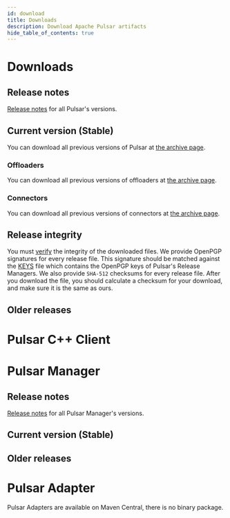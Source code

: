 ```yaml
---
id: download
title: Downloads
description: Download Apache Pulsar artifacts
hide_table_of_contents: true
---
```


# Downloads

## Release notes

[Release notes](pathname:///release-notes) for all Pulsar's versions.

## Current version (Stable)

You can download all previous versions of Pulsar at [the archive page](https://archive.apache.org/dist/pulsar/).

### Offloaders

You can download all previous versions of offloaders at [the archive page](https://archive.apache.org/dist/pulsar/).

### Connectors

You can download all previous versions of connectors at [the archive page](https://archive.apache.org/dist/pulsar/).

## Release integrity

You must [verify](https://www.apache.org/info/verification.html) the integrity of the downloaded files. We provide OpenPGP signatures for every release file. This signature should be matched against the [KEYS](https://downloads.apache.org/pulsar/KEYS) file which contains the OpenPGP keys of Pulsar's Release Managers. We also provide `SHA-512` checksums for every release file. After you download the file, you should calculate a checksum for your download, and make sure it is the same as ours.

## Older releases

# Pulsar C++ Client

# Pulsar Manager

## Release notes

[Release notes](pathname:///pulsar-manager-release-notes) for all Pulsar Manager's versions.

## Current version (Stable)

## Older releases

# Pulsar Adapter

Pulsar Adapters are available on Maven Central, there is no binary package.


